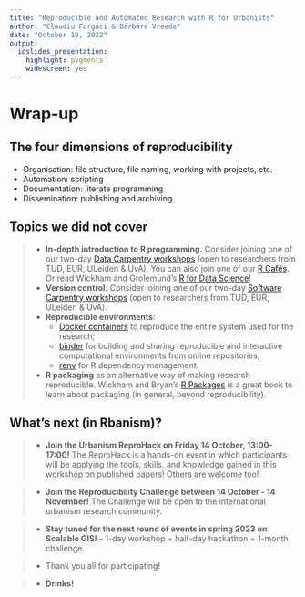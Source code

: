 ```yaml
---
title: "Reproducible and Automated Research with R for Urbanists"
author: "Claudiu Forgaci & Barbara Vreede"
date: "October 10, 2022"
output:
  ioslides_presentation:
    highlight: pygments
    widescreen: yes
---
```


# Wrap-up

## The four dimensions of reproducibility

- Organisation: file structure, file naming, working with projects, etc.
- Automation: scripting
- Documentation: literate programming
- Dissemination: publishing and archiving


## Topics we did not cover

> - **In-depth introduction to R programming.** Consider joining one of our two-day [Data Carpentry workshops](https://www.tudelft.nl/en/library/research-data-management/r/training-events/training-for-researchers/data-carpentry-workshops) (open to researchers from TUD, EUR, ULeiden & UvA). You can also join one of our [R Cafés](https://www.tudelft.nl/en/library/research-data-management/r/training-events/training-for-researchers/tu-delft-r-cafe). Or read Wickham and Grolemund's [R for Data Science](https://r4ds.had.co.nz/)!
> - **Version control.** Consider joining one of our two-day [Software Carpentry workshops](https://www.tudelft.nl/library/research-data-management/r/training-evenementen/training-voor-onderzoekers/software-carpentry-workshops) (open to researchers from TUD, EUR, ULeiden & UvA).
> - **Reproducible environments**: 
>     - [Docker containers](https://the-turing-way.netlify.app/reproducible-research/renv/renv-containers.html) to reproduce the entire system used for the research; 
>     - [binder](https://the-turing-way.netlify.app/communication/binder/zero-to-binder.html) for building and sharing reproducible and interactive computational environments from online repositories;
>     - [renv](https://rstudio.github.io/renv/articles/renv.html) for R dependency management.
> - **R packaging** as an alternative way of making research reproducible. Wickham and Bryan's [R Packages](https://r-pkgs.org/) is a great book to learn about packaging (in general, beyond reproducibility).


## What's next (in Rbanism)?

> - **Join the Urbanism ReproHack on Friday 14 October, 13:00-17:00!** The ReproHack is a hands-on event in which participants will be applying the tools, skills, and knowledge gained in this workshop on published papers! Others are welcome too!

> - **Join the Reproducibility Challenge between 14 October - 14 November!** The Challenge will be open to the international urbanism research community.

> - **Stay tuned for the next round of events in spring 2023 on Scalable GIS!** - 1-day workshop + half-day hackathon + 1-month challenge.

> - Thank you all for participating!

> - **Drinks!**